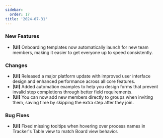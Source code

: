 ```yaml
---
sidebar:
  order: 17
title: '2024-07-31'
---
```


### New Features

- **[UI]** Onboarding templates now automatically launch for new team members, making it easier to get everyone up to speed consistently.

### Changes

- **[UI]** Released a major platform update with improved user interface design and enhanced performance across all core features.
- **[UI]** Added automation examples to help you design forms that prevent invalid step completions through better field requirements.
- **[UI]** You can now add new members directly to groups when inviting them, saving time by skipping the extra step after they join.

### Bug Fixes

- **[UI]** Fixed missing tooltips when hovering over process names in Tracker's Table view to match Board view behavior.